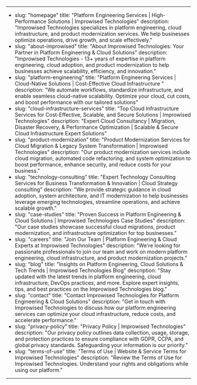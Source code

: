 ---
- slug: "homepage"
  title: "Platform Engineering Services | High-Performance Solutions | Improwised Technologies"
  description: "Improwised Technologies specializes in platform engineering, cloud infrastructure, and product modernization services. We help businesses optimize operations, drive growth, and scale effectively."
- slug: "about-improwised"
  title: "About Improwised Technologies: Your Partner in Platform Engineering & Cloud Solutions"
  description: "Improwised Technologies - 13+ years of expertise in platform engineering, cloud adoption, and product modernization to help businesses achieve scalability, efficiency, and innovation."
- slug: "platform-engineering"
  title: "Platform Engineering Services | Cloud-Native Solutions | Cost-Effective Cloud Infrastructure "
  description: "We automate workflows, standardize infrastructure, and enable seamless cloud-native scalability. Optimize your cloud, cut costs, and boost performance with our tailored solutions"
- slug: "cloud-infrastructure-services"
  title: "Top Cloud Infrastructure Services for Cost-Effective, Scalable, and Secure Solutions | Improwised Technologies"
  description: "Expert Cloud Consultancy | Migration, Disaster Recovery, & Performance Optimization | Scalable & Secure Cloud Infrastructure Expert Solutions"
- slug: "product-modernization"
  title: "Product Modernization Services for Cloud Migration & Legacy System Transformation | Improwised Technologies"
  description: "Our product modernization services include cloud migration, automated code refactoring, and system optimization to boost performance, enhance security, and reduce costs for your business."
- slug: "technology-consulting"
  title: "Expert Technology Consulting Services for Business Transformation & Innovation | Cloud Strategy consulting"
  description: "We provide strategic guidance in cloud adoption, system architecture, and IT modernization to help businesses leverage emerging technologies, streamline operations, and achieve scalable growth."
- slug: "case-studies"
  title: "Proven Success in Platform Engineering & Cloud Solutions | Improwised Technologies Case Studies"
  description: "Our case studies showcase successful cloud migrations, product modernization, and infrastructure optimization for top businesses."
- slug: "careers"
  title: "Join Our Team | Platform Engineering & Cloud Experts at Improwised Technologies"
  description: "We're looking for passionate professionals to join our team and work on modern platform engineering, cloud infrastructure, and product modernization projects."
- slug: "blog"
  title: "Insights on Platform Engineering, Cloud Solutions & Tech Trends | Improwised Technologies Blog"
  description: "Stay updated with the latest trends in platform engineering, cloud infrastructure, DevOps practices, and more. Explore expert insights, tips, and best practices on the Improwised Technologies blog."
- slug: "contact"
  title: "Contact Improwised Technologies for Platform Engineering & Cloud Solutions"
  description: "Get in touch with Improwised Technologies to discuss how our platform engineering services can optimize your cloud infrastructure, reduce costs, and accelerate performance."
- slug: "privacy-policy"
  title: "Privacy Policy | Improwised Technologies"
  description: "Our privacy policy outlines data collection, usage, storage, and protection practices to ensure compliance with GDPR, CCPA, and global privacy standards. Safeguarding your information is our priority."
- slug: "terms-of-use"
  title: "Terms of Use | Website & Service Terms for Improwised Technologies"
  description: "Review the Terms of Use for Improwised Technologies. Understand your rights and obligations while using our platform."
---